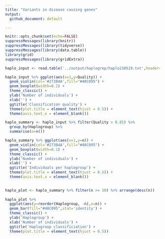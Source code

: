 ```yaml
---
title: "Variants in disease causing genes"
output: 
  github_document: default

---
```


```r
knitr::opts_chunk$set(echo=FALSE)
suppressMessages(library(knitr))
suppressMessages(library(tidyverse))
suppressMessages(library(data.table))
library(grid)
suppressMessages(library(gridExtra))
```

```r
haplo_input <- read.table('../output/haplogrep/haplo210519.txt',header=T)

haplo_input %>% ggplot(aes(x=1,y=Quality)) + 
  geom_violin(col='#27384A',fill="#48C095") +
  geom_boxplot(width=0.1) +
  theme_classic() +
  ylab('Number of individuals') +
  xlab('') +
  ggtitle('Classification quality') +
  theme(plot.title = element_text(hjust = 0.5)) +
  theme(axis.text.x = element_blank())

haplo_summary <- haplo_input %>% filter(Quality > 0.85) %>% 
  group_by(Haplogroup) %>% 
  summarise(n=n())

haplo_summary %>% ggplot(aes(x=1,y=n)) + 
  geom_violin(col='#27384A',fill="#48C095") +
  geom_boxplot(width=0.1) +
  theme_classic() +
  ylab('Number of individuals') +
  xlab('') +
  ggtitle('Individuals per haplogroup') +
  theme(plot.title = element_text(hjust = 0.5)) +
  theme(axis.text.x = element_blank())
  

haplo_plot <- haplo_summary %>% filter(n >= 10) %>% arrange(desc(n))
  
haplo_plot %>% 
  ggplot(aes(y=reorder(Haplogroup, -n),x=n)) +
  geom_bar(fill="#48C095",stat='identity') + 
  theme_classic() +
  ylab('Haplogroup') +
  xlab('Number of individuals') +
  ggtitle('Haplogroup classificiation') +
  theme(plot.title = element_text(hjust = 0.5))

```